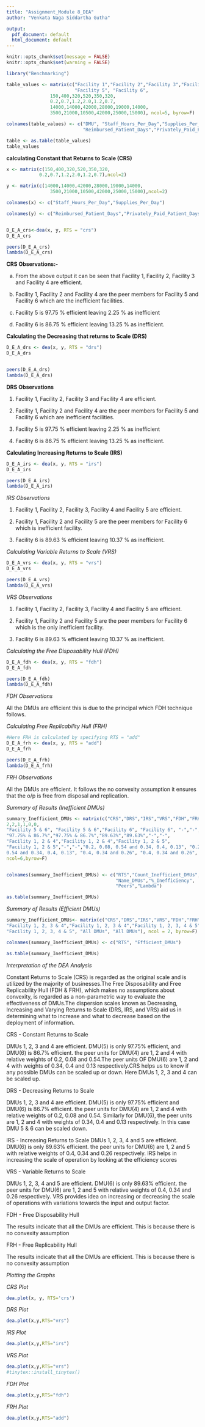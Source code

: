---
title: "Assignment_Module 8_DEA"
author: "Venkata Naga Siddartha Gutha"

output:
  pdf_document: default
  html_document: default
---

```{r}
knitr::opts_chunk$set(message = FALSE)
knitr::opts_chunk$set(warning = FALSE)
```

```{r}
library("Benchmarking")

table_values <- matrix(c("Facility 1","Facility 2","Facility 3","Facility 4",
                         "Facility 5", "Facility 6",
                150,400,320,520,350,320,
                0.2,0.7,1.2,2.0,1.2,0.7,
                14000,14000,42000,28000,19000,14000,
                3500,21000,10500,42000,25000,15000), ncol=5, byrow=F)

colnames(table_values) <- c("DMU", "Staff_Hours_Per_Day","Supplies_Per_Day",
                            "Reimbursed_Patient_Days","Privately_Paid_Patient_Days")

table <- as.table(table_values)
table_values
```
**calculating Constant that Returns to Scale (CRS)**
```{r}
x <- matrix(c(150,400,320,520,350,320,
            0.2,0.7,1.2,2.0,1.2,0.7),ncol=2)

y <- matrix(c(14000,14000,42000,28000,19000,14000,
                3500,21000,10500,42000,25000,15000),ncol=2)

colnames(x) <- c("Staff_Hours_Per_Day","Supplies_Per_Day")

colnames(y) <- c("Reimbursed_Patient_Days","Privately_Paid_Patient_Days")


D_E_A_crs<-dea(x, y, RTS = "crs")
D_E_A_crs

peers(D_E_A_crs)
lambda(D_E_A_crs)
```
**CRS Observations:-**

a. From the above output it can be seen that Facility 1, Facility 2, Facility 3  and Facility 4 are efficient.

b. Facility 1, Facility 2 and Facility 4 are the peer members for Facility 5 and Facility 6 which are the inefficient facilities.

c. Facility 5 is 97.75 % efficient leaving 2.25 % as inefficient 

d. Facility 6 is 86.75 % efficient leaving 13.25 % as inefficient.


**Calculating the Decreasing that returns to Scale (DRS)**
```{r}
D_E_A_drs <- dea(x, y, RTS = "drs")
D_E_A_drs


peers(D_E_A_drs)
lambda(D_E_A_drs)
```
**DRS Observations** 

1. Facility 1, Facility 2, Facility 3  and Facility 4 are efficient.

2. Facility 1, Facility 2 and Facility 4 are the peer members for Facility 5 and Facility 6 which are inefficient facilities.

3. Facility 5 is 97.75 % efficient leaving 2.25 % as inefficient 

4. Facility 6 is 86.75 % efficient leaving 13.25 % as inefficient.



**Calculating Increasing Returns to Scale (IRS)**
```{r}
D_E_A_irs <- dea(x, y, RTS = "irs")
D_E_A_irs

peers(D_E_A_irs)
lambda(D_E_A_irs)
```
*IRS Observations*

1. Facility 1, Facility 2, Facility 3, Facility 4 and Facility 5 are efficient.

2. Facility 1, Facility 2 and Facility 5 are the peer members for Facility 6 which is inefficient facility.

3. Facility 6 is 89.63 % efficient leaving 10.37 % as inefficient.

*Calculating Variable Returns to Scale (VRS)*
```{r}
D_E_A_vrs <- dea(x, y, RTS = "vrs")
D_E_A_vrs

peers(D_E_A_vrs)
lambda(D_E_A_vrs)
```
*VRS Observations* 

1. Facility 1, Facility 2, Facility 3, Facility 4 and Facility 5 are efficient.

2. Facility 1, Facility 2 and Facility 5 are the peer members for Facility 6 which is the only inefficient facility.

3. Facility 6 is 89.63 % efficient leaving 10.37 % as inefficient.

*Calculating the Free Disposability Hull (FDH)*
```{r}
D_E_A_fdh <- dea(x, y, RTS = "fdh")
D_E_A_fdh

peers(D_E_A_fdh)
lambda(D_E_A_fdh)
```
*FDH Observations * 

All the DMUs are efficient this is due to the principal which FDH technique follows.

*Calculating Free Replicability Hull (FRH)*
```{r}
#Here FRH is calculated by specifying RTS = "add"
D_E_A_frh <- dea(x, y, RTS = "add")
D_E_A_frh

peers(D_E_A_frh)
lambda(D_E_A_frh)
```
*FRH Observations * 

All the DMUs are efficient. It follows the no convexity assumption it  ensures that the o/p is free from disposal and replication.


*Summary of Results (Inefficient DMUs)*
```{r}
summary_Inefficient_DMUs <- matrix(c("CRS","DRS","IRS","VRS","FDH","FRH",
2,2,1,1,0,0,
"Facility 5 & 6", "Facility 5 & 6","Facility 6", "Facility 6", "-","-",
"97.75% & 86.7%","97.75% & 86.7%","89.63%","89.63%","-","-",
"Facility 1, 2 & 4","Facility 1, 2 & 4","Facility 1, 2 & 5",
"Facility 1, 2 & 5","-","-","0.2, 0.08, 0.54 and 0.34, 0.4, 0.13", "0.2, 0.08, 
0.54 and 0.34, 0.4, 0.13", "0.4, 0.34 and 0.26", "0.4, 0.34 and 0.26", "-","-"),
ncol=6,byrow=F)


colnames(summary_Inefficient_DMUs) <- c("RTS","Count_Inefficient_DMUs",
                                        "Name_DMUs","%_Inefficiency",
                                        "Peers","Lambda")

as.table(summary_Inefficient_DMUs)
```


*Summary of Results (Efficient DMUs)*
```{r}
summary_Inefficient_DMUs<- matrix(c("CRS","DRS","IRS","VRS","FDH","FRH",
"Facility 1, 2, 3 & 4","Facility 1, 2, 3 & 4","Facility 1, 2, 3, 4 & 5", 
"Facility 1, 2, 3, 4 & 5", "All DMUs", "All DMUs"), ncol = 2, byrow=F)

colnames(summary_Inefficient_DMUs) <- c("RTS", "Efficient_DMUs")

as.table(summary_Inefficient_DMUs)
```
*Interpretation of the DEA Analysis  *

Constant Returns to Scale (CRS) is regarded as the original scale and is utilized by the majority of businesses.The Free Disposability and Free Replicability Hull (FDH & FRH), which makes no assumptions about convexity, is regarded as a non-parametric way to evaluate the effectiveness of DMUs.The dispersion scales known as Decreasing, Increasing and Varying Returns to Scale (DRS, IRS, and VRS) aid us in determining what to increase and what to decrease based on the deployment of information.

CRS - Constant Returns to Scale

DMUs 1, 2, 3 and 4 are efficient. DMU(5) is only 97.75% efficient, and DMU(6) is 86.7% efficient. the peer units for DMU(4) are 1, 2 and 4 with relative weights of 0.2, 0.08 and 0.54.The peer units OF DMU(6) are 1, 2 and 4 with weights of 0.34, 0.4 and 0.13 respectively.CRS helps us to know if any possible DMUs can be scaled up or down. Here DMUs 1, 2, 3 and 4 can be scaled up.

DRS - Decreasing Returns to Scale

DMUs 1, 2, 3 and 4 are efficient. DMU(5) is only 97.75% efficient and DMU(6) is 86.7% efficient. the peer units for DMU(4) are 1, 2 and 4 with relative weights of 0.2, 0.08 and 0.54. Similarly for DMU(6), the peer units are 1, 2 and 4 with weights of 0.34, 0.4 and 0.13 respectively. In this case DMU 5 & 6 can be scaled down.

IRS - Increasing Returns to Scale
DMUs 1, 2, 3, 4 and 5 are efficient. DMU(6) is only 89.63% efficient. the peer units for DMU(6) are 1, 2 and 5 with relative weights of 0.4, 0.34 and 0.26 respectively. IRS helps in increasing the scale of operation by looking at the efficiency scores

VRS - Variable Returns to Scale

DMUs 1, 2, 3, 4 and 5 are efficient. DMU(6) is only 89.63% efficient. the peer units for DMU(6) are 1, 2 and 5 with relative weights of 0.4, 0.34 and 0.26 respectively. VRS provides idea on increasing or decreasing the scale of operations with variations towards the input and output factor.


FDH - Free Disposability Hull

The results indicate that all the DMUs are efficient. This is because there is no convexity assumption 

FRH - Free Replicability Hull

The results indicate that all the DMUs are efficient. This is because there is no convexity assumption




*Plotting the Graphs*

*CRS Plot*
```{r}
dea.plot(x, y, RTS='crs')
```

*DRS Plot*
```{r}
dea.plot(x,y,RTS="vrs") 
```

*IRS Plot*
```{r}
dea.plot(x,y,RTS="irs")
```

*VRS Plot*
```{r}
dea.plot(x,y,RTS="vrs")
#tinytex::install_tinytex()

```

*FDH Plot*
```{r}
dea.plot(x,y,RTS="fdh")
```

*FRH Plot*
```{r}
dea.plot(x,y,RTS="add")
```


